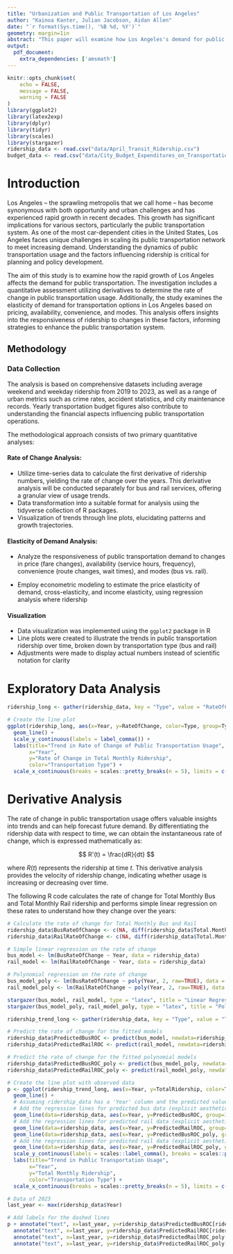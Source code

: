 ```yaml
---
title: "Urbanization and Public Transportation of Los Angeles"
author: "Kainoa Kanter, Julian Jacobson, Aidan Allen"
date: "`r format(Sys.time(), '%B %d, %Y')`"
geometry: margin=1in
abstract: "This paper will examine how Los Angeles's demand for public transportation has been affected the last few years, utilizing derivatives to determine the rate of change in public transportation usage and studying the elasticity of demand for transportation options based on pricing, availability, convenience, and modes."
output:
  pdf_document:
    extra_dependencies: ['amsmath']
---
```


```r
knitr::opts_chunk$set(
	echo = FALSE,
	message = FALSE,
	warning = FALSE
)
library(ggplot2)
library(latex2exp)
library(dplyr)
library(tidyr)
library(scales)
library(stargazer)
ridership_data <- read.csv("data/April_Transit_Ridership.csv")
budget_data <- read.csv("data/City_Budget_Expenditures_on_Transportation_20231106.csv")
```

# Introduction

Los Angeles -- the sprawling metropolis that we call home -- has become synonymous with both opportunity and urban challenges and has experienced rapid growth in recent decades. This growth has significant implications for various sectors, particularly the public transportation system. As one of the most car-dependent cities in the United States, Los Angeles faces unique challenges in scaling its public transportation network to meet increasing demand. Understanding the dynamics of public transportation usage and the factors influencing ridership is critical for planning and policy development.

The aim of this study is to examine how the rapid growth of Los Angeles affects the demand for public transportation. The investigation includes a quantitative assessment utilizing derivatives to determine the rate of change in public transportation usage. Additionally, the study examines the elasticity of demand for transportation options in Los Angeles based on pricing, availability, convenience, and modes. This analysis offers insights into the responsiveness of ridership to changes in these factors, informing strategies to enhance the public transportation system.

## Methodology

### Data Collection

The analysis is based on comprehensive datasets including average weekend and weekday ridership from 2019 to 2023, as well as a range of urban metrics such as crime rates, accident statistics, and city maintenance records. Yearly transportation budget figures also contribute to understanding the financial aspects influencing public transportation operations.

The methodological approach consists of two primary quantitative analyses:

#### Rate of Change Analysis:

-   Utilize time-series data to calculate the first derivative of ridership numbers, yielding the rate of change over the years. This derivative analysis will be conducted separately for bus and rail services, offering a granular view of usage trends.
-   Data transformation into a suitable format for analysis using the tidyverse collection of R packages.
-   Visualization of trends through line plots, elucidating patterns and growth trajectories.

#### Elasticity of Demand Analysis:

-   Analyze the responsiveness of public transportation demand to changes in price (fare changes), availability (service hours, frequency), convenience (route changes, wait times), and modes (bus vs. rail).

-   Employ econometric modeling to estimate the price elasticity of demand, cross-elasticity, and income elasticity, using regression analysis where ridership

#### Visualization

-   Data visualization was implemented using the `ggplot2` package in R
-   Line plots were created to illustrate the trends in public transportation ridership over time, broken down by transportation type (bus and rail)
-   Adjustments were made to display actual numbers instead of scientific notation for clarity

\newpage

# Exploratory Data Analysis

```r
ridership_long <- gather(ridership_data, key = "Type", value = "RateOfChange", -Year)

# Create the line plot
ggplot(ridership_long, aes(x=Year, y=RateOfChange, color=Type, group=Type)) +
  geom_line() +
  scale_y_continuous(labels = label_comma()) +
  labs(title="Trend in Rate of Change of Public Transportation Usage",
       x="Year",
       y="Rate of Change in Total Monthly Ridership",
       color="Transportation Type") +
  scale_x_continuous(breaks = scales::pretty_breaks(n = 5), limits = c(2019, 2023))
```

\newpage

# Derivative Analysis

The rate of change in public transportation usage offers valuable insights into trends and can help forecast future demand. By differentiating the ridership data with respect to time, we can obtain the instantaneous rate of change, which is expressed mathematically as:

$$
R'(t) = \frac{dR}{dt}
$$

where $R(t)$ represents the ridership at time $t$. This derivative analysis provides the velocity of ridership change, indicating whether usage is increasing or decreasing over time.

The following R code calculates the rate of change for Total Monthly Bus and Total Monthly Rail ridership and performs simple linear regression on these rates to understand how they change over the years:

```r
# Calculate the rate of change for Total Monthly Bus and Rail
ridership_data$BusRateOfChange <- c(NA, diff(ridership_data$Total.Monthly.Bus))
ridership_data$RailRateOfChange <- c(NA, diff(ridership_data$Total.Monthly.Rail))

# Simple linear regression on the rate of change
bus_model <- lm(BusRateOfChange ~ Year, data = ridership_data)
rail_model <- lm(RailRateOfChange ~ Year, data = ridership_data)

# Polynomial regression on the rate of change
bus_model_poly <- lm(BusRateOfChange ~ poly(Year, 2, raw=TRUE), data = ridership_data)
rail_model_poly <- lm(RailRateOfChange ~ poly(Year, 2, raw=TRUE), data = ridership_data)

```

```r
stargazer(bus_model, rail_model, type = "latex", title = "Linear Regression Results", header=FALSE, omit=c("Year","Constant"))
stargazer(bus_model_poly, rail_model_poly, type = "latex", title = "Polynomial Regression Results", header=FALSE, omit=c("poly","Constant"))
```

```r
ridership_trend_long <- gather(ridership_data, key = "Type", value = "TotalRidership", -Year)

# Predict the rate of change for the fitted models
ridership_data$PredictedBusROC <- predict(bus_model, newdata=ridership_data)
ridership_data$PredictedRailROC <- predict(rail_model, newdata=ridership_data)

# Predict the rate of change for the fitted polynomial models
ridership_data$PredictedBusROC_poly <- predict(bus_model_poly, newdata=ridership_data)
ridership_data$PredictedRailROC_poly <- predict(rail_model_poly, newdata=ridership_data)

```

```r
# Create the line plot with observed data
p <- ggplot(ridership_trend_long, aes(x=Year, y=TotalRidership, color=Type, group=Type)) +
  geom_line() +
  # Assuming ridership_data has a 'Year' column and the predicted values only.
  # Add the regression lines for predicted bus data (explicit aesthetics)
  geom_line(data=ridership_data, aes(x=Year, y=PredictedBusROC, group=1), color="blue", linetype="dashed", size=1) +
  # Add the regression lines for predicted rail data (explicit aesthetics)
  geom_line(data=ridership_data, aes(x=Year, y=PredictedRailROC, group=1), color="red", linetype="dashed", size=1) +
  geom_line(data=ridership_data, aes(x=Year, y=PredictedBusROC_poly, group=2), color="hotpink", linetype="dotted", size=2) +
  # Add the regression lines for predicted rail data (explicit aesthetics)
  geom_line(data=ridership_data, aes(x=Year, y=PredictedRailROC_poly, group=2), color="darkorange", linetype="dotted", size=2) +
  scale_y_continuous(labels = scales::label_comma(), breaks = scales::pretty_breaks(n = 14)) +
  labs(title="Trend in Public Transportation Usage",
       x="Year",
       y="Total Monthly Ridership",
       color="Transportation Type") +
  scale_x_continuous(breaks = scales::pretty_breaks(n = 5), limits = c(2019, 2023))

# Data of 2023
last_year <- max(ridership_data$Year)

# Add labels for the dashed lines
p + annotate("text", x=last_year, y=ridership_data$PredictedBusROC[ridership_data$Year == last_year], label="Predicted Bus Linear", color="blue", hjust=1.1, vjust=6.8) +
  annotate("text", x=last_year, y=ridership_data$PredictedRailROC[ridership_data$Year == last_year], label="Predicted Rail Linear", color="red", hjust=1.1, vjust=6) +
  annotate("text", x=last_year, y=ridership_data$PredictedRailROC_poly[ridership_data$Year == last_year], label="Predicted Bus Quadratic", color="hotpink", hjust=1.1, vjust=8) +
  annotate("text", x=last_year, y=ridership_data$PredictedRailROC_poly[ridership_data$Year == last_year], label="Predicted Rail Quadratic", color="darkorange", hjust=1.1, vjust=10)
```
